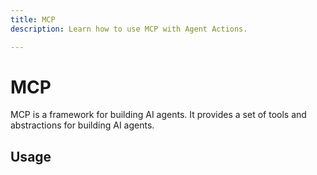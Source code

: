 ```yaml
---
title: MCP
description: Learn how to use MCP with Agent Actions.

---
```


# MCP

MCP is a framework for building AI agents. It provides a set of tools and abstractions for building AI agents.

## Usage
